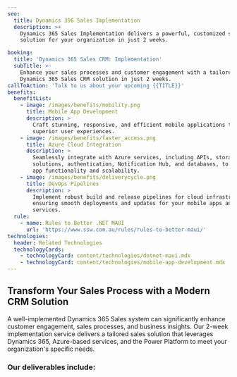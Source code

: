 ```yaml
---
seo:
  title: Dynamics 356 Sales Implementation
  description: >+
    Dynamics 365 Sales Implementation delivers a powerful, customized sales
    solution for your organization in just 2 weeks.

booking:
  title: 'Dynamics 365 Sales CRM: Implementation'
  subTitle: >-
    Enhance your sales processes and customer engagement with a tailored
    Dynamics 365 Sales CRM solution in just 2 weeks.
callToAction: 'Talk to us about your upcoming {{TITLE}}'
benefits:
  benefitList:
    - image: /images/benefits/mobility.png
      title: Mobile App Development
      description: >
        Craft stunning, responsive, and efficient mobile applications that offer
        superior user experiences.
    - image: /images/benefits/faster_access.png
      title: Azure Cloud Integration
      description: >
        Seamlessly integrate with Azure services, including APIs, storage
        solutions, authentication, Notification Hub, and databases, to enhance
        app functionality and scalability.
    - image: /images/benefits/deliverycycle.png
      title: DevOps Pipelines
      description: >
        Implement robust build and release pipelines for cloud infrastructure,
        ensuring smooth deployments and updates for your mobile apps and backend
        services.
  rule:
    - name: Rules to Better .NET MAUI
      url: 'https://www.ssw.com.au/rules/rules-to-better-maui/'
technologies:
  header: Related Technologies
  technologyCards:
    - technologyCard: content/technologies/dotnet-maui.mdx
    - technologyCard: content/technologies/mobile-app-development.mdx
---
```


## Transform Your Sales Process with a Modern CRM Solution

A well-implemented Dynamics 365 Sales system can significantly enhance customer engagement, sales processes, and business insights. Our 2-week implementation service delivers a tailored sales solution that leverages Dynamics 365, Azure-based services, and the Power Platform to meet your organization's specific needs.

<VideoEmbed url="https://www.youtube.com/watch?v=PV9w_rFsL1E" caption="Microsoft Dynamics 365 - A Developers Overview (3 mins)" />

### Our deliverables include:
